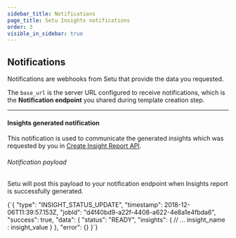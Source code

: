 ```yaml
---
sidebar_title: Notifications
page_title: Setu Insights notifications
order: 3
visible_in_sidebar: true
---
```


## Notifications

Notifications are webhooks from Setu that provide the data you requested.

The `base_url` is the server URL configured to receive notifications, which is the **Notification endpoint** you shared during template creation step.

<hr class="primary" />

#### Insights generated notification

This notification is used to communicate the generated insights which was requested by you in <a href="/data/insights/quickstart/api-integration#create-insight-report" target="_blank">
Create Insight Report API</a>.

###### Notification payload

Setu will post this payload to your notification endpoint when Insights report is successfully generated.

<CodeBlockWithCopy language="json">
  {`{
  "type": "INSIGHT_STATUS_UPDATE",
  "timestamp": 2018-12-06T11:39:57.153Z,
  "jobId": "d4f40bd9-a22f-4408-a622-4e8a1e4fbda6",
  "success": true,
  "data": {
    "status": "READY", 
    "insights": {
      // ... insight_name : insight_value
    }
  },
  "error": {}
}`}
</CodeBlockWithCopy>

<WasPageHelpful />
